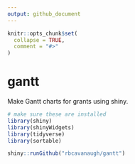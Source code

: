 ```yaml
---
output: github_document
---
```


<!-- README.md is generated from README.Rmd. Please edit that file -->

```r
knitr::opts_chunk$set(
  collapse = TRUE,
  comment = "#>"
)
```

# gantt

<!-- badges: start -->
<!-- badges: end -->

Make Gantt charts for grants using shiny. 

```r
# make sure these are installed
library(shiny)
library(shinyWidgets)
library(tidyverse)
library(sortable)

shiny::runGithub("rbcavanaugh/gantt")
```

